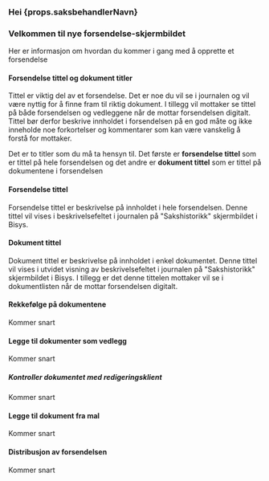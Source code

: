 ### Hei {props.saksbehandlerNavn}

### Velkommen til nye forsendelse-skjermbildet

Her er informasjon om hvordan du kommer i gang med å opprette et forsendelse

#### Forsendelse tittel og dokument titler
Tittel er viktig del av et forsendelse. Det er noe du vil se i journalen og vil være nyttig for å finne fram til riktig dokument. I tillegg vil mottaker se tittel på både forsendelsen og vedleggene når de mottar forsendelsen digitalt.
Tittel bør derfor beskrive innholdet i forsendelsen på en god måte og ikke inneholde noe forkortelser og kommentarer som kan være vanskelig å forstå for mottaker.

Det er to titler som du må ta hensyn til. 
Det første er <strong>forsendelse tittel</strong> som er tittel på hele forsendelsen og det andre er <strong>dokument tittel</strong> som er tittel på dokumentene i forsendelsen

#### Forsendelse tittel
Forsendelse tittel er beskrivelse på innholdet i hele forsendelsen. Denne tittel vil vises i beskrivelsefeltet i journalen på "Sakshistorikk" skjermbildet i Bisys. 
#### Dokument tittel
Dokument tittel er beskrivelse på innholdet i enkel dokumentet. Denne tittel vil vises i utvidet visning av beskrivelsefeltet i journalen på "Sakshistorikk" skjermbildet i Bisys.
I tillegg er det denne tittelen mottaker vil se i dokumentlisten når de mottar forsendelsen digitalt.

#### Rekkefølge på dokumentene
Kommer snart

#### Legge til dokumenter som vedlegg
Kommer snart
##### Kontroller dokumentet med redigeringsklient
Kommer snart
#### Legge til dokument fra mal
Kommer snart
#### Distribusjon av forsendelsen
Kommer snart